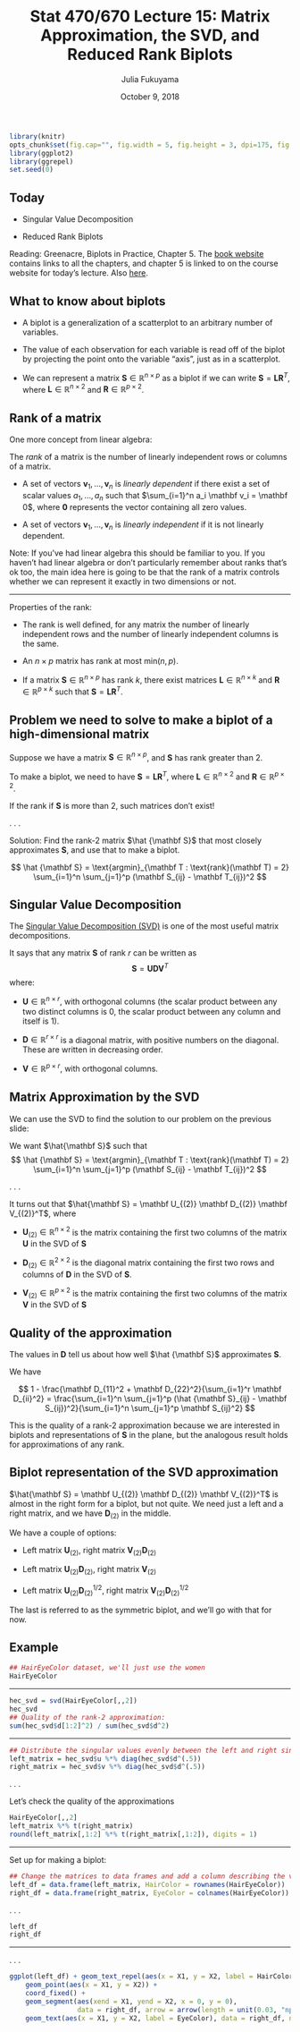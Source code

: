 % Stat 470/670 Lecture 15: Matrix Approximation, the SVD, and Reduced Rank Biplots
% Julia Fukuyama
% October 9, 2018

```r
library(knitr)
opts_chunk$set(fig.cap="", fig.width = 5, fig.height = 3, dpi=175, fig.path="lecture-15-fig/", warning = FALSE)
library(ggplot2)
library(ggrepel)
set.seed(0)
```

## Today

- Singular Value Decomposition

- Reduced Rank Biplots

Reading: Greenacre, Biplots in Practice, Chapter 5. The [book website](http://www.multivariatestatistics.org/biplots.html) contains links to all the chapters, and chapter 5 is linked to on the course website for today's lecture. Also [here](http://www.fbbva.es/TLFU/dat/greenacre_c05_2010.pdf).

## What to know about biplots

- A biplot is a generalization of a scatterplot to an arbitrary number of variables.

- The value of each observation for each variable is read off of the biplot by projecting the point onto the variable "axis", just as in a scatterplot.

- We can represent a matrix $\mathbf S \in \mathbb R^{n \times p}$ as a biplot if we can write $\mathbf S = \mathbf L \mathbf R^T$, where $\mathbf L \in \mathbb R^{n \times 2}$ and $\mathbf R \in \mathbb R^{p \times 2}$.


## Rank of a matrix

One more concept from linear algebra:

The _rank_ of a matrix is the number of linearly independent rows or columns of a matrix.

- A set of vectors $\mathbf v_1, \ldots, \mathbf v_n$ is _linearly dependent_ if there exist a set of scalar values $a_1, \ldots, a_n$ such that $\sum_{i=1}^n a_i \mathbf v_i = \mathbf 0$, where $\mathbf 0$ represents the vector containing all zero values.

- A set of vectors $\mathbf v_1, \ldots, \mathbf v_n$ is _linearly independent_ if it is not linearly dependent.

Note: If you've had linear algebra this should be familiar to you. If you haven't had linear algebra or don't particularly remember about ranks that's ok too, the main idea here is going to be that the rank of a matrix controls whether we can represent it exactly in two dimensions or not.

-----

Properties of the rank:

- The rank is well defined, for any matrix the number of linearly independent rows and the number of linearly independent columns is the same.

- An $n \times p$ matrix has rank at most $\text{min}(n, p)$.

- If a matrix $\mathbf S \in \mathbb R^{n \times p}$ has rank $k$, there exist matrices $\mathbf L \in \mathbb R^{n \times k}$ and $\mathbf R \in \mathbb R^{p \times k}$ such that $\mathbf S = \mathbf L \mathbf R^T$.


## Problem we need to solve to make a biplot of a high-dimensional matrix

Suppose we have a matrix $\mathbf S \in \mathbb R^{n \times p}$, and $\mathbf S$ has rank greater than 2.

To make a biplot, we need to have $\mathbf S = \mathbf L \mathbf R^T$,  where $\mathbf L \in \mathbb R^{n \times 2}$ and $\mathbf R \in \mathbb R^{p \times 2}$.

If the rank if $\mathbf S$ is more than 2, such matrices don't exist!

. . .

Solution: Find the rank-2 matrix $\hat {\mathbf S}$ that most closely approximates $\mathbf S$, and use that to make a biplot.

$$
\hat {\mathbf S} = \text{argmin}_{\mathbf T : \text{rank}(\mathbf T) = 2} \sum_{i=1}^n \sum_{j=1}^p (\mathbf S_{ij} - \mathbf T_{ij})^2
$$

## Singular Value Decomposition

The [Singular Value Decomposition (SVD)](https://en.wikipedia.org/wiki/Singular_value_decomposition) is one of the most useful matrix decompositions.

It says that any matrix $\mathbf S$ of rank $r$ can be written as
$$
\mathbf S = \mathbf U \mathbf D \mathbf V^T
$$
where:

- $\mathbf U \in \mathbb R^{n \times r}$, with orthogonal columns (the scalar product between any two distinct columns is 0, the scalar product between any column and itself is 1).

- $\mathbf D \in \mathbb R^{r \times r}$ is a diagonal matrix, with positive numbers on the diagonal. These are written in decreasing order.

- $\mathbf V \in \mathbb R^{p \times r}$, with orthogonal columns.

## Matrix Approximation by the SVD

We can use the SVD to find the solution to our problem on the previous slide:

We want $\hat{\mathbf S}$ such that
$$
\hat {\mathbf S} = \text{argmin}_{\mathbf T : \text{rank}(\mathbf T) = 2} \sum_{i=1}^n \sum_{j=1}^p (\mathbf S_{ij} - \mathbf T_{ij})^2
$$

. . .

It turns out that $\hat{\mathbf S} = \mathbf U_{(2)} \mathbf D_{(2)} \mathbf V_{(2)}^T$, where

- $\mathbf U_{(2)} \in \mathbb R^{n \times 2}$ is the matrix containing the first two columns of the matrix $\mathbf U$ in the SVD of $\mathbf S$

- $\mathbf D_{(2)} \in \mathbb R^{2 \times 2}$ is the diagonal matrix containing the first two rows and columns of $\mathbf D$ in the SVD of $\mathbf S$.

- $\mathbf V_{(2)} \in \mathbb R^{p \times 2}$ is the matrix containing the first two columns of the matrix $\mathbf V$ in the SVD of $\mathbf S$


## Quality of the approximation

The values in $\mathbf D$ tell us about how well $\hat {\mathbf S}$ approximates $\mathbf S$.

We have

$$
1 - \frac{\mathbf D_{11}^2 + \mathbf D_{22}^2}{\sum_{i=1}^r \mathbf D_{ii}^2} = \frac{\sum_{i=1}^n \sum_{j=1}^p (\hat {\mathbf S}_{ij} - \mathbf S_{ij})^2}{\sum_{i=1}^n \sum_{j=1}^p \mathbf S_{ij}^2}
$$

This is the quality of a rank-2 approximation because we are interested in biplots and representations of $\mathbf S$ in the plane, but the analogous result holds for approximations of any rank.

## Biplot representation of the SVD approximation

$\hat{\mathbf S} = \mathbf U_{(2)} \mathbf D_{(2)} \mathbf V_{(2)}^T$ is almost in the right form for a biplot, but not quite. We need just a left and a right matrix, and we have $\mathbf D_{(2)}$ in the middle.

We have a couple of options:

- Left matrix $\mathbf U_{(2)}$, right matrix $\mathbf V_{(2)} \mathbf D_{(2)}$

- Left matrix $\mathbf U_{(2)} \mathbf D_{(2)}$, right matrix $\mathbf V_{(2)}$

- Left matrix $\mathbf U_{(2)} \mathbf D_{(2)}^{1/2}$, right matrix $\mathbf V_{(2)} \mathbf D_{(2)}^{1/2}$

The last is referred to as the symmetric biplot, and we'll go with that for now.

## Example

```r
## HairEyeColor dataset, we'll just use the women
HairEyeColor
```

-----

```r
hec_svd = svd(HairEyeColor[,,2])
hec_svd
## Quality of the rank-2 approximation:
sum(hec_svd$d[1:2]^2) / sum(hec_svd$d^2)
```

-----

```r
## Distribute the singular values evenly between the left and right singular vectors
left_matrix = hec_svd$u %*% diag(hec_svd$d^(.5))
right_matrix = hec_svd$v %*% diag(hec_svd$d^(.5))
```

. . .

Let's check the quality of the approximations
```r
HairEyeColor[,,2]
left_matrix %*% t(right_matrix)
round(left_matrix[,1:2] %*% t(right_matrix[,1:2]), digits = 1)
```

-----

Set up for making a biplot:
```r
## Change the matrices to data frames and add a column describing the variables
left_df = data.frame(left_matrix, HairColor = rownames(HairEyeColor))
right_df = data.frame(right_matrix, EyeColor = colnames(HairEyeColor))
```
. . .

```r
left_df
right_df
```



-----

. . .
```r
ggplot(left_df) + geom_text_repel(aes(x = X1, y = X2, label = HairColor)) +
    geom_point(aes(x = X1, y = X2)) +
    coord_fixed() +
    geom_segment(aes(xend = X1, yend = X2, x = 0, y = 0),
                 data = right_df, arrow = arrow(length = unit(0.03, "npc"))) +
    geom_text(aes(x = X1, y = X2, label = EyeColor), data = right_df, nudge_y = .2, nudge_x = -.5)
```
